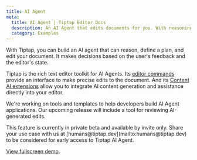 ```yaml
---
title: AI Agent
meta:
  title: AI Agent | Tiptap Editor Docs
  description: An AI Agent that edits documents for you. With reasoning, tool calling and planning capabilities.
  category: Examples
---
```



With Tiptap, you can build an AI agent that can reason, define a plan, and edit your document. It makes decisions based on the user's feedback and the editor's state.

Tiptap is the rich text editor toolkit for AI Agents. Its [editor commands](/editor/api/commands) provide an interface to make precise edits to the document. And its [Content AI extensions](/content-ai/getting-started/overview) allow you to integrate AI content generation and assistance directly into your editor.

We're working on tools and templates to help developers build AI Agent applications. Our upcoming release will include a tool for reviewing AI-generated edits.

<Callout title="Private Beta" variant="hint">
  This feature is currently in private beta and available by invite only. Share your use case with
  us at [humans@tiptap.dev](mailto:humans@tiptap.dev) to be considered for early access to Tiptap AI
  Agent.
</Callout>

<CodeDemo isLarge={true} isScrollable={true} src="https://ai-agent.tiptap.dev/embedded" />

[View fullscreen demo](https://ai-agent.tiptap.dev).
